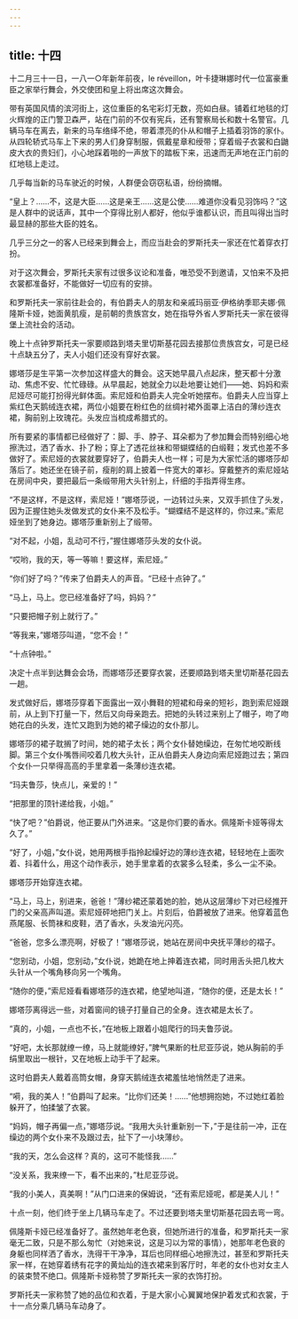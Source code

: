 ```yaml
---
---
---
```

title: 十四
---



十二月三十一日，一八一○年新年前夜，le réveillon，叶卡捷琳娜时代一位富豪重臣之家举行舞会，外交使团和皇上将出席这次舞会。

带有英国风情的滨河街上，这位重臣的名宅彩灯无数，亮如白昼。铺着红地毯的灯火辉煌的正门警卫森严，站在门前的不仅有宪兵，还有警察局长和数十名警官。几辆马车在离去，新来的马车络绎不绝，带着漂亮的仆从和帽子上插着羽饰的家仆。从四轮轿式马车上下来的男人们身穿制服，佩戴星章和绶带；穿着缎子衣裳和白鼬皮大衣的贵妇们，小心地踩着啪的一声放下的踏板下来，迅速而无声地在正门前的红地毯上走过。

几乎每当新的马车驶近的时候，人群便会窃窃私语，纷纷摘帽。

“皇上？……不，这是大臣……这是亲王……这是公使……难道你没看见羽饰吗？”这是人群中的说话声，其中一个穿得比别人都好，他似乎谁都认识，而且叫得出当时最显赫的那些大臣的姓名。

几乎三分之一的客人已经来到舞会上，而应当赴会的罗斯托夫一家还在忙着穿衣打扮。

对于这次舞会，罗斯托夫家有过很多议论和准备，唯恐受不到邀请，又怕来不及把衣裳都准备好，不能做好一切应有的安排。

和罗斯托夫一家前往赴会的，有伯爵夫人的朋友和亲戚玛丽亚·伊格纳季耶夫娜·佩隆斯卡娅，她面黄肌瘦，是前朝的贵族宫女，她在指导外省人罗斯托夫一家在彼得堡上流社会的活动。

晚上十点钟罗斯托夫一家要顺路到塔夫里切斯基花园去接那位贵族宫女，可是已经十点缺五分了，夫人小姐们还没有穿好衣裳。

娜塔莎是生平第一次参加这样盛大的舞会。这天她早晨八点起床，整天都十分激动、焦虑不安、忙忙碌碌。从早晨起，她就全力以赴地要让她们——她、妈妈和索尼娅尽可能打扮得光鲜体面。索尼娅和伯爵夫人完全听她摆布。伯爵夫人应当穿上紫红色天鹅绒连衣裙，两位小姐要在粉红色的丝绸衬裙外面罩上洁白的薄纱连衣裙，胸前别上玫瑰花。头发应当梳成希腊式的。

所有要紧的事情都已经做好了：脚、手、脖子、耳朵都为了参加舞会而特别细心地擦洗过，洒了香水、扑了粉；穿上了透花丝袜和带蝴蝶结的白缎鞋；发式也差不多做好了。索尼娅的衣裳就要穿好了，伯爵夫人也一样；可是为大家忙活的娜塔莎却落后了。她还坐在镜子前，瘦削的肩上披着一件宽大的罩衫。穿戴整齐的索尼娅站在房间中央，要把最后一条缎带用大头针别上，纤细的手指弄得生疼。

“不是这样，不是这样，索尼娅！”娜塔莎说，一边转过头来，又双手抓住了头发，因为正握住她头发做发式的女仆来不及松手。“蝴蝶结不是这样的，你过来。”索尼娅坐到了她身边。娜塔莎重新别上了缎带。

“对不起，小姐，乱动可不行，”握住娜塔莎头发的女仆说。

“哎哟，我的天，等一等嘛！要这样，索尼娅。”

“你们好了吗？”传来了伯爵夫人的声音。“已经十点钟了。”

“马上，马上。您已经准备好了吗，妈妈？”

“只要把帽子别上就行了。”

“等我来，”娜塔莎叫道，“您不会！”

“十点钟啦。”

决定十点半到达舞会会场，而娜塔莎还要穿衣裳，还要顺路到塔夫里切斯基花园去一趟。

发式做好后，娜塔莎穿着下面露出一双小舞鞋的短裙和母亲的短衫，跑到索尼娅跟前，从上到下打量一下，然后又向母亲跑去。把她的头转过来别上了帽子，吻了吻她花白的头发，连忙又跑到为她的裙子缲边的女仆那儿。

娜塔莎的裙子耽搁了时间，她的裙子太长；两个女仆替她缲边，在匆忙地咬断线脚。第三个女仆嘴唇间咬着几枚大头针，正从伯爵夫人身边向索尼娅跑过去；第四个女仆一只举得高高的手里拿着一条薄纱连衣裙。

“玛夫鲁莎，快点儿，亲爱的！”

“把那里的顶针递给我，小姐。”

“快了吧？”伯爵说，他正要从门外进来。“这是你们要的香水。佩隆斯卡娅等得太久了。”

“好了，小姐，”女仆说，她用两根手指拎起缲好边的薄纱连衣裙，轻轻地在上面吹着、抖着什么，用这个动作表示，她手里拿着的衣裳多么轻柔，多么一尘不染。

娜塔莎开始穿连衣裙。

“马上，马上，别进来，爸爸！”薄纱裙还蒙着她的脸，她从这层薄纱下对已经推开门的父亲高声叫道。索尼娅砰地把门关上。片刻后，伯爵被放了进来。他穿着蓝色燕尾服、长筒袜和皮鞋，洒了香水，头发油光闪亮。

“爸爸，您多么漂亮啊，好极了！”娜塔莎说，她站在房间中央抚平薄纱的褶子。

“您别动，小姐，您别动，”女仆说，她跪在地上抻着连衣裙，同时用舌头把几枚大头针从一个嘴角移向另一个嘴角。

“随你的便，”索尼娅看看娜塔莎的连衣裙，绝望地叫道，“随你的便，还是太长！”

娜塔莎离得远一些，对着窗间的镜子打量自己的全身。连衣裙是太长了。

“真的，小姐，一点也不长，”在地板上跟着小姐爬行的玛夫鲁莎说。

“好吧，太长那就缭一缭，马上就能缭好，”脾气果断的杜尼亚莎说，她从胸前的手绢里取出一根针，又在地板上动手干了起来。

这时伯爵夫人戴着高筒女帽，身穿天鹅绒连衣裙羞怯地悄然走了进来。

“嗬，我的美人！”伯爵叫了起来。“比你们还美！……”他想拥抱她，不过她红着脸躲开了，怕揉皱了衣裳。

“妈妈，帽子再偏一点，”娜塔莎说。“我用大头针重新别一下，”于是往前一冲，正在缲边的两个女仆来不及跟过去，扯下了一小块薄纱。

“我的天，怎么会这样？真的，这可不能怪我……”

“没关系，我来缭一下，看不出来的，”杜尼亚莎说。

“我的小美人，真美啊！”从门口进来的保姆说，“还有索尼娅呢，都是美人儿！”

十点一刻，他们终于坐上几辆马车走了。不过还要到塔夫里切斯基花园去弯一弯。

佩隆斯卡娅已经准备好了。虽然她年老色衰，但她所进行的准备，和罗斯托夫一家毫无二致，只是不那么匆忙（对她来说，这是习以为常的事情），她那年老色衰的身躯也同样洒了香水，洗得干干净净，耳后也同样细心地擦洗过，甚至和罗斯托夫家一样，在她穿着绣有花字的黄灿灿的连衣裙来到客厅时，年老的女仆也对女主人的装束赞不绝口。佩隆斯卡娅称赞了罗斯托夫一家的衣饰打扮。

罗斯托夫一家称赞了她的品位和衣着，于是大家小心翼翼地保护着发式和衣裳，于十一点分乘几辆马车动身了。